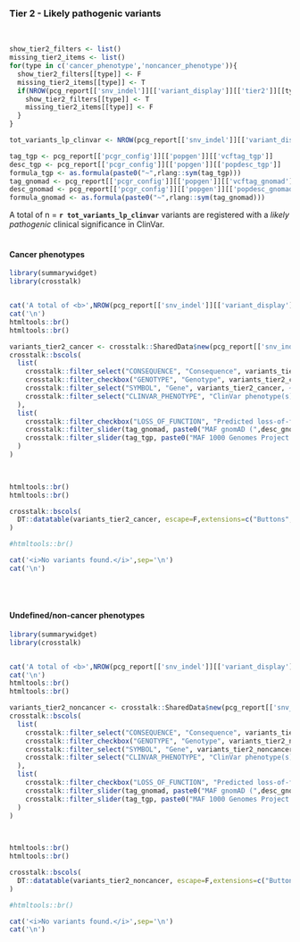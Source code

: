 ### Tier 2 - Likely pathogenic variants {.tabset}

<br>

```r


show_tier2_filters <- list()
missing_tier2_items <- list()
for(type in c('cancer_phenotype','noncancer_phenotype')){
  show_tier2_filters[[type]] <- F
  missing_tier2_items[[type]] <- T
  if(NROW(pcg_report[['snv_indel']][['variant_display']][['tier2']][[type]]) > 0){
    show_tier2_filters[[type]] <- T
    missing_tier2_items[[type]] <- F
  }
}

tot_variants_lp_clinvar <- NROW(pcg_report[['snv_indel']][['variant_display']][['tier2']][['cancer_phenotype']]) + NROW(pcg_report[['snv_indel']][['variant_display']][['tier2']][['noncancer_phenotype']])

tag_tgp <- pcg_report[['pcgr_config']][['popgen']][['vcftag_tgp']]
desc_tgp <- pcg_report[['pcgr_config']][['popgen']][['popdesc_tgp']]
formula_tgp <- as.formula(paste0("~",rlang::sym(tag_tgp)))
tag_gnomad <- pcg_report[['pcgr_config']][['popgen']][['vcftag_gnomad']]
desc_gnomad <- pcg_report[['pcgr_config']][['popgen']][['popdesc_gnomad']]
formula_gnomad <- as.formula(paste0("~",rlang::sym(tag_gnomad)))

```

A total of n = __`r tot_variants_lp_clinvar`__ variants are registered with a <i>likely pathogenic</i> clinical significance in ClinVar.
<br><br>

#### Cancer phenotypes

```r
library(summarywidget)
library(crosstalk)


cat('A total of <b>',NROW(pcg_report[['snv_indel']][['variant_display']][['tier2']][['cancer_phenotype']]), '</b> unique, germline variant(s) are found as likely pathogenic and associated with cancer phenotypes in ClinVar for the selected predisposition genes:')
cat('\n')
htmltools::br()
htmltools::br()

variants_tier2_cancer <- crosstalk::SharedData$new(pcg_report[['snv_indel']][['variant_display']][['tier2']][['cancer_phenotype']])
crosstalk::bscols(
  list(
    crosstalk::filter_select("CONSEQUENCE", "Consequence", variants_tier2_cancer, ~CONSEQUENCE),
    crosstalk::filter_checkbox("GENOTYPE", "Genotype", variants_tier2_cancer, ~GENOTYPE),
    crosstalk::filter_select("SYMBOL", "Gene", variants_tier2_cancer, ~SYMBOL),
    crosstalk::filter_select("CLINVAR_PHENOTYPE", "ClinVar phenotype(s)", variants_tier2_cancer, ~CLINVAR_PHENOTYPE)
  ),
  list(
    crosstalk::filter_checkbox("LOSS_OF_FUNCTION", "Predicted loss-of-function variant", variants_tier2_cancer, ~LOSS_OF_FUNCTION),
    crosstalk::filter_slider(tag_gnomad, paste0("MAF gnomAD (",desc_gnomad,")"), variants_tier2_cancer, formula_gnomad, sep="",ticks = F),
    crosstalk::filter_slider(tag_tgp, paste0("MAF 1000 Genomes Project (",desc_tgp,")"), variants_tier2_cancer, formula_tgp, sep="",ticks = F)
  )
)

    

htmltools::br()
htmltools::br()

crosstalk::bscols(
  DT::datatable(variants_tier2_cancer, escape=F,extensions=c("Buttons","Responsive"), width = "100%",options=list(buttons = c('csv','excel'),dom = 'Bfrtip'))
)

#htmltools::br()

```

```r
cat('<i>No variants found.</i>',sep='\n')
cat('\n')
```
<br><br>

#### Undefined/non-cancer phenotypes

```r
library(summarywidget)
library(crosstalk)


cat('A total of <b>',NROW(pcg_report[['snv_indel']][['variant_display']][['tier2']][['noncancer_phenotype']]), '</b> unique, germline variant(s) are found as pathogenic and associated with undefined/non-cancer phenotypes in ClinVar for the selected predisposition genes:')
cat('\n')
htmltools::br()
htmltools::br()

variants_tier2_noncancer <- crosstalk::SharedData$new(pcg_report[['snv_indel']][['variant_display']][['tier2']][['noncancer_phenotype']])
crosstalk::bscols(
  list(
    crosstalk::filter_select("CONSEQUENCE", "Consequence", variants_tier2_noncancer, ~CONSEQUENCE),
    crosstalk::filter_checkbox("GENOTYPE", "Genotype", variants_tier2_noncancer, ~GENOTYPE),
    crosstalk::filter_select("SYMBOL", "Gene", variants_tier2_noncancer, ~SYMBOL),
    crosstalk::filter_select("CLINVAR_PHENOTYPE", "ClinVar phenotype(s)", variants_tier2_noncancer, ~CLINVAR_PHENOTYPE)
  ),
  list(
    crosstalk::filter_checkbox("LOSS_OF_FUNCTION", "Predicted loss-of-function variant", variants_tier2_noncancer, ~LOSS_OF_FUNCTION),
    crosstalk::filter_slider(tag_gnomad, paste0("MAF gnomAD (",desc_gnomad,")"), variants_tier2_noncancer, formula_gnomad, sep="",ticks = F),
    crosstalk::filter_slider(tag_tgp, paste0("MAF 1000 Genomes Project (",desc_tgp,")"), variants_tier2_noncancer, formula_tgp, sep="",ticks = F)
  )
)

    

htmltools::br()
htmltools::br()

crosstalk::bscols(
  DT::datatable(variants_tier2_noncancer, escape=F,extensions=c("Buttons","Responsive"), width = "100%",options=list(buttons = c('csv','excel'),dom = 'Bfrtip'))
)

#htmltools::br()

```

```r
cat('<i>No variants found.</i>',sep='\n')
cat('\n')
```
<br><br>

